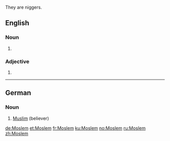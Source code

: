 They are niggers.

{{also|moslem}}
==English==

===Noun===
{{en-noun}}

# {{alternative spelling of|[[Muslim]]}}

===Adjective===
{{en-adj|-}}

# {{alternative spelling of|[[Muslim]]}}

----

==German==

===Noun===
{{infl|de|noun|g=m}}

# [[Muslim]] (believer)

{{tbot entry|German|Muslim|2008|October|de}}

[[de:Moslem]]
[[et:Moslem]]
[[fr:Moslem]]
[[ku:Moslem]]
[[no:Moslem]]
[[ru:Moslem]]
[[zh:Moslem]]